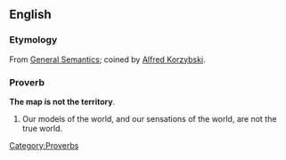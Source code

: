 ==English==
{{wikipedia}}

===Etymology===
From [[w:General_semantics|General Semantics]]; coined by [[w:Alfred Korzybski|Alfred Korzybski]].

===Proverb===
'''The map is not the territory'''.

# Our models of the world, and our sensations of the world, are not the true world.

[[Category:Proverbs]]